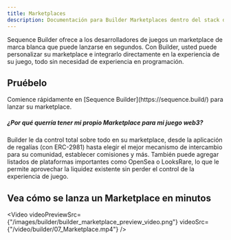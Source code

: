 ```yaml
---
title: Marketplaces
description: Documentación para Builder Marketplaces dentro del stack de infraestructura de Sequence para juegos web3.
---
```


Sequence Builder ofrece a los desarrolladores de juegos un marketplace de marca blanca que puede lanzarse en segundos. Con Builder, usted puede personalizar su marketplace e integrarlo directamente en la experiencia de su juego, todo sin necesidad de experiencia en programación.

## Pruébelo

<Note>
  Comience rápidamente en [Sequence Builder](https://sequence.build/) para lanzar su marketplace.
</Note>

##### ¿Por qué querría tener mi propio Marketplace para mi juego web3?
Builder le da control total sobre todo en su marketplace, desde la aplicación de regalías (con ERC-2981) hasta elegir el mejor mecanismo de intercambio para su comunidad, establecer comisiones y más.
También puede agregar listados de plataformas importantes como OpenSea o LooksRare, lo que le permite aprovechar la liquidez existente sin perder el control de la experiencia de juego.

## Vea cómo se lanza un Marketplace en minutos

<Video videoPreviewSrc={"/images/builder/builder_marketplace_preview_video.png"} videoSrc={"/video/builder/07_Marketplace.mp4"} />